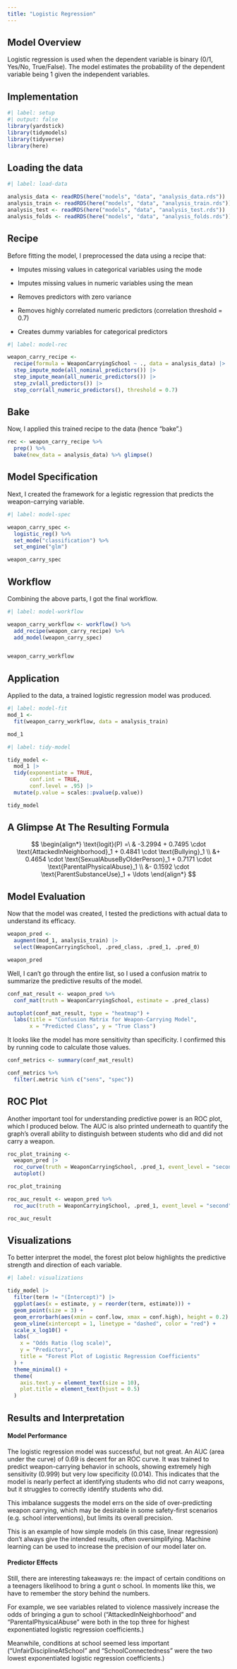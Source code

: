 ```yaml
---
title: "Logistic Regression"
---
```



## Model Overview

Logistic regression is used when the dependent variable is binary (0/1, Yes/No, True/False). The model estimates the probability of the dependent variable being 1 given the independent variables.

## Implementation

```r
#| label: setup
#| output: false
library(yardstick)
library(tidymodels)
library(tidyverse)
library(here)

```


## Loading the data

```r
#| label: load-data

analysis_data <- readRDS(here("models", "data", "analysis_data.rds"))
analysis_train <- readRDS(here("models", "data", "analysis_train.rds"))
analysis_test <- readRDS(here("models", "data", "analysis_test.rds"))
analysis_folds <- readRDS(here("models", "data", "analysis_folds.rds"))

```
  
## Recipe
Before fitting the model, I preprocessed the data using a recipe that:

 - Imputes missing values in categorical variables using the mode

 - Imputes missing values in numeric variables using the mean

 - Removes predictors with zero variance

 - Removes highly correlated numeric predictors (correlation threshold = 0.7)

 - Creates dummy variables for categorical predictors
```r
#| label: model-rec

weapon_carry_recipe <- 
  recipe(formula = WeaponCarryingSchool ~ ., data = analysis_data) |>
  step_impute_mode(all_nominal_predictors()) |>
  step_impute_mean(all_numeric_predictors()) |>
  step_zv(all_predictors()) |> 
  step_corr(all_numeric_predictors(), threshold = 0.7) 
```

## Bake 
Now, I applied this trained recipe to the data (hence "bake".)
```r
rec <- weapon_carry_recipe %>% 
  prep() %>% 
  bake(new_data = analysis_data) %>% glimpse()
```


## Model Specification
Next, I created the framework for a legistic regression that predicts the weapon-carrying variable.  
```r
#| label: model-spec

weapon_carry_spec <- 
  logistic_reg() %>% 
  set_mode("classification") %>% 
  set_engine("glm") 

weapon_carry_spec
```

## Workflow  

Combining the above parts, I got the final workflow.  

```r
#| label: model-workflow

weapon_carry_workflow <- workflow() %>%
  add_recipe(weapon_carry_recipe) %>%
  add_model(weapon_carry_spec)


weapon_carry_workflow

```

## Application  

Applied to the data, a trained logistic regression model was produced.  

```r
#| label: model-fit
mod_1 <- 
  fit(weapon_carry_workflow, data = analysis_train) 

mod_1

```

```r
#| label: tidy-model

tidy_model <- 
  mod_1 |>
  tidy(exponentiate = TRUE,
       conf.int = TRUE, 
       conf.level = .95) |>
  mutate(p.value = scales::pvalue(p.value))

tidy_model

```

## A Glimpse At The Resulting Formula

$$
\begin{align*}
\text{logit}(P) =\ & -3.2994 + 0.7495 \cdot \text{AttackedInNeighborhood}_1 + 0.4841 \cdot \text{Bullying}_1 \\
&+ 0.4654 \cdot \text{SexualAbuseByOlderPerson}_1 + 0.7171 \cdot \text{ParentalPhysicalAbuse}_1 \\
&- 0.1592 \cdot \text{ParentSubstanceUse}_1 + \ldots
\end{align*}
$$




## Model Evaluation
Now that the model was created, I tested the predictions with actual data to understand its efficacy.
```r
weapon_pred <- 
  augment(mod_1, analysis_train) |> 
  select(WeaponCarryingSchool, .pred_class, .pred_1, .pred_0)

weapon_pred
```
Well, I can't go through the entire list, so I used a confusion matrix to summarize the predictive results of the model.

```r
conf_mat_result <- weapon_pred %>%
  conf_mat(truth = WeaponCarryingSchool, estimate = .pred_class)

autoplot(conf_mat_result, type = "heatmap") +
  labs(title = "Confusion Matrix for Weapon-Carrying Model",
       x = "Predicted Class", y = "True Class")
```
It looks like the model has more sensitivity than specificity. I confirmed this by running code to calculate those values.
```r
conf_metrics <- summary(conf_mat_result)

conf_metrics %>% 
  filter(.metric %in% c("sens", "spec"))
```

## ROC Plot
Another important tool for understanding predictive power is an ROC plot, which I produced below. The AUC is also printed underneath to quantify the graph’s overall ability to distinguish between students who did and did not carry a weapon.
```r
roc_plot_training <- 
  weapon_pred |> 
  roc_curve(truth = WeaponCarryingSchool, .pred_1, event_level = "second") |> 
  autoplot()

roc_plot_training 
```
```r
roc_auc_result <- weapon_pred %>%
  roc_auc(truth = WeaponCarryingSchool, .pred_1, event_level = "second")

roc_auc_result
```



## Visualizations
To better interpret the model, the forest plot below highlights the predictive strength and direction of each variable.
```r
#| label: visualizations

tidy_model |> 
  filter(term != "(Intercept)") |> 
  ggplot(aes(x = estimate, y = reorder(term, estimate))) +
  geom_point(size = 3) +
  geom_errorbarh(aes(xmin = conf.low, xmax = conf.high), height = 0.2) +
  geom_vline(xintercept = 1, linetype = "dashed", color = "red") +
  scale_x_log10() +
  labs(
    x = "Odds Ratio (log scale)",
    y = "Predictors",
    title = "Forest Plot of Logistic Regression Coefficients"
  ) +
  theme_minimal() +
  theme(
    axis.text.y = element_text(size = 10),
    plot.title = element_text(hjust = 0.5)
  )
```


## Results and Interpretation

#### Model Performance
The logistic regression model was successful, but not great. An AUC (area under the curve) of 0.69 is decent for an ROC curve. It was trained to predict weapon-carrying behavior in schools, showing extremely high sensitivity (0.999) but very low specificity (0.014). This indicates that the model is nearly perfect at identifying students who did not carry weapons, but it struggles to correctly identify students who did.

This imbalance suggests the model errs on the side of over-predicting weapon carrying, which may be desirable in some safety-first scenarios (e.g. school interventions), but limits its overall precision.  

This is an example of how simple models (in this case, linear regression) don't always give the intended results, often oversimplifying. Machine learning can be used to increase the precision of our model later on.

#### Predictor Effects  

Still, there are interesting takeaways re: the impact of certain conditions on a teenagers likelihood to bring a gunt o school. In moments like this, we have to remember the story behind the numbers.  

For example, we see variables related to violence massively increase the odds of bringing a gun to school ("AttackedInNeighborhood" and "ParentalPhysicalAbuse" were both in the top three for highest exponentiated logistic regression coefficients.)  

Meanwhile, conditions at school seemed less important ("UnfairDisciplineAtSchool" and "SchoolConnectedness" were the two lowest exponentiated logistic regression coefficients.)
